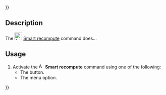{{UnfinishedDocu{{#translation:}}}}
<languages/>

{{Docnav
|[[Assembly3_AutoRecompute|Auto recompute]]
|[[Assembly3_AutoFixElement|Auto fix element]]
|[[Assembly3_Workbench|Assembly3]]
|IconL=Assembly_AutoRecompute.svg‎‎
|IconR=Assembly_AutoFixElement.svg‎‎
|IconC=Assembly3_workbench_icon.svg
}}

{{GuiCommand
|Name=Assembly3 SmartRecompute
|Icon=Assembly_SmartRecompute.svg‎‎
|MenuLocation=Assembly3 → Smart recompute
|Workbenches=[[Assembly3_Workbench|Assembly3]]
}}

== Description ==

The [[Image:Assembly_SmartRecompute.svg|24px]] [[Assembly3_SmartRecompute|Smart recompute]] command does...

== Usage ==

# Activate the [[Image:Assembly_SmartRecompute.svg|16px]] '''Smart recompute''' command using one of the following:
#* The {{Button|[[Image:Assembly_SmartRecompute.svg|16px]] [[Assembly3_SmartRecompute|Smart recompute]]}} button.
#* The {{MenuCommand|Assembly3 → [[Image:Assembly_SmartRecompute.svg|16px]] Smart recompute}} menu option.


{{Docnav
|[[Assembly3_AutoRecompute|Auto recompute]]
|[[Assembly3_AutoFixElement|Auto fix element]]
|[[Assembly3_Workbench|Assembly3]]
|IconL=Assembly_AutoRecompute.svg‎‎
|IconR=Assembly_AutoFixElement.svg‎‎
|IconC=Assembly3_workbench_icon.svg
}}

{{Userdocnavi{{#translation:}}}}